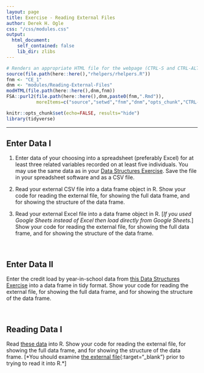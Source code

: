 ```yaml
---
layout: page
title: Exercise - Reading External Files
author: Derek H. Ogle
css: "/css/modules.css"
output:
  html_document:
    self_contained: false
    lib_dir: zlibs
---
```


```r
# Renders an appropriate HTML file for the webpage (CTRL-S and CTRL-ALT-R)
source(file.path(here::here(),"rhelpers/rhelpers.R"))
fnm <- "CE_1"
dnm <- "modules/Reading-External-Files"
modHTML(file.path(here::here(),dnm,fnm))
FSA::purl2(file.path(here::here(),dnm,paste0(fnm,".Rmd")),
           moreItems=c("source","setwd","fnm","dnm","opts_chunk","CTRL-S"))
```
```r
knitr::opts_chunk$set(echo=FALSE, results="hide")
library(tidyverse)
```

----

## Enter Data I

1. Enter data of your choosing into a spreadsheet (preferably Excel) for at least three related variables recorded on at least five individuals. You may use the same data as in your [Data Structures Exercise](../Data-Structures/CE_1.html#data-frames-i). Save the file in your spreadsheet software and as a CSV file.

1. Read your external CSV file into a data frame object in R. Show your code for reading the external file, for showing the full data frame, and for showing the structure of the data frame.

1. Read your external Excel file into a data frame object in R. [*If you used Google Sheets instead of Excel then load directly from Google Sheets.*] Show your code for reading the external file, for showing the full data frame, and for showing the structure of the data frame.

&nbsp;

## Enter Data II
Enter the credit load by year-in-school data from [this Data Structures Exercise](../Data-Structures/CE_1.html#data-frames-ii) into a data frame in tidy format. Show your code for reading the external file, for showing the full data frame, and for showing the structure of the data frame.

&nbsp;

## Reading Data I
Read [these data](https://raw.githubusercontent.com/droglenc/NCWrangling/main/resources/data/ChallengeData_1.csv) into R. Show your code for reading the external file, for showing the full data frame, and for showing the structure of the data frame. [*You should examine [the external file](https://github.com/droglenc/NCWrangling/blob/main/resources/data/ChallengeData_1.csv){:target="_blank"} prior to trying to read it into R.*]

